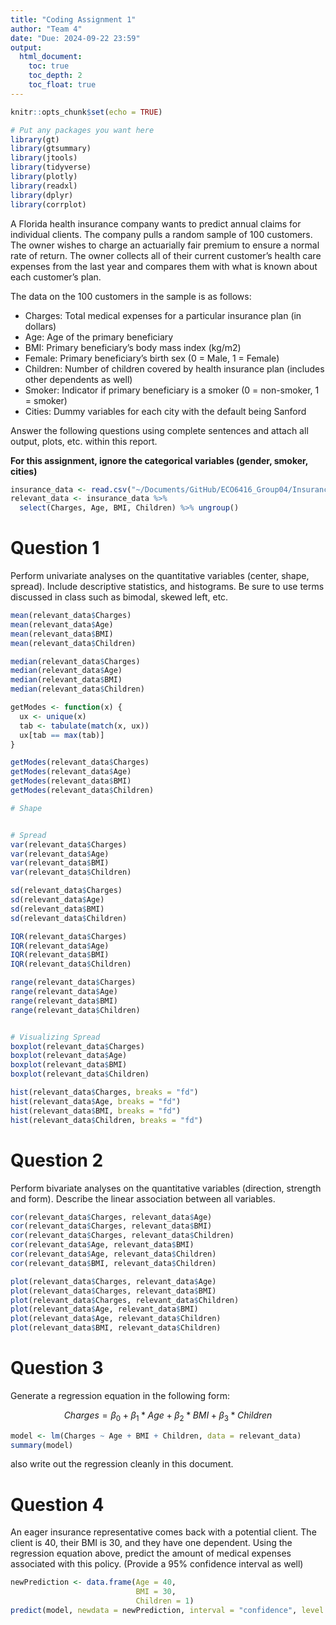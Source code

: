 ```yaml
---
title: "Coding Assignment 1"
author: "Team 4"
date: "Due: 2024-09-22 23:59"
output: 
  html_document:
    toc: true
    toc_depth: 2
    toc_float: true
---
```


```r
knitr::opts_chunk$set(echo = TRUE)
```

```r
# Put any packages you want here
library(gt)
library(gtsummary)
library(jtools)
library(tidyverse)
library(plotly)
library(readxl)
library(dplyr)
library(corrplot)
```


A Florida health insurance company wants to predict annual claims for individual clients. The company pulls a random sample of 100 customers. The owner wishes to charge an actuarially fair premium to ensure a normal rate of return. The owner collects all of their current customer’s health care expenses from the last year and compares them with what is known about each customer’s plan. 

The data on the 100 customers in the sample is as follows:

-	Charges: Total medical expenses for a particular insurance plan (in dollars)
-	Age: Age of the primary beneficiary
-	BMI: Primary beneficiary’s body mass index (kg/m2)
-	Female: Primary beneficiary’s birth sex (0 = Male, 1 = Female)
-	Children: Number of children covered by health insurance plan (includes other dependents as well)
-	Smoker: Indicator if primary beneficiary is a smoker (0 = non-smoker, 1 = smoker)
-	Cities: Dummy variables for each city with the default being Sanford

Answer the following questions using complete sentences and attach all output, plots, etc. within this report.


**For this assignment, ignore the categorical variables (gender, smoker, cities)**

```r
insurance_data <- read.csv("~/Documents/GitHub/ECO6416_Group04/Insurance_Data_Group4.csv")
relevant_data <- insurance_data %>%
  select(Charges, Age, BMI, Children) %>% ungroup()


```



# Question 1

Perform univariate analyses on the quantitative variables (center, shape, spread). Include descriptive statistics, and histograms. Be sure to use terms discussed in class such as bimodal, skewed left, etc.

```r
mean(relevant_data$Charges)
mean(relevant_data$Age)
mean(relevant_data$BMI)
mean(relevant_data$Children)

median(relevant_data$Charges)
median(relevant_data$Age)
median(relevant_data$BMI)
median(relevant_data$Children)

getModes <- function(x) {
  ux <- unique(x)
  tab <- tabulate(match(x, ux))
  ux[tab == max(tab)]
}

getModes(relevant_data$Charges)
getModes(relevant_data$Age)
getModes(relevant_data$BMI)
getModes(relevant_data$Children)

# Shape


# Spread
var(relevant_data$Charges)
var(relevant_data$Age)
var(relevant_data$BMI)
var(relevant_data$Children)

sd(relevant_data$Charges)
sd(relevant_data$Age)
sd(relevant_data$BMI)
sd(relevant_data$Children)

IQR(relevant_data$Charges)
IQR(relevant_data$Age)
IQR(relevant_data$BMI)
IQR(relevant_data$Children)

range(relevant_data$Charges)
range(relevant_data$Age)
range(relevant_data$BMI)
range(relevant_data$Children)


# Visualizing Spread
boxplot(relevant_data$Charges)
boxplot(relevant_data$Age)
boxplot(relevant_data$BMI)
boxplot(relevant_data$Children)

hist(relevant_data$Charges, breaks = "fd")
hist(relevant_data$Age, breaks = "fd")
hist(relevant_data$BMI, breaks = "fd")
hist(relevant_data$Children, breaks = "fd")

```

# Question 2

Perform bivariate analyses on the quantitative variables (direction, strength and form). Describe the linear association between all variables. 

```r
cor(relevant_data$Charges, relevant_data$Age)
cor(relevant_data$Charges, relevant_data$BMI)
cor(relevant_data$Charges, relevant_data$Children)
cor(relevant_data$Age, relevant_data$BMI)
cor(relevant_data$Age, relevant_data$Children)
cor(relevant_data$BMI, relevant_data$Children)

plot(relevant_data$Charges, relevant_data$Age)
plot(relevant_data$Charges, relevant_data$BMI)
plot(relevant_data$Charges, relevant_data$Children)
plot(relevant_data$Age, relevant_data$BMI)
plot(relevant_data$Age, relevant_data$Children)
plot(relevant_data$BMI, relevant_data$Children)
```


# Question 3

Generate a regression equation in the following form:

$$Charges = \beta_{0}+\beta_{1}*Age+\beta_{2}*BMI+\beta_{3}*Children$$

```r
model <- lm(Charges ~ Age + BMI + Children, data = relevant_data)
summary(model)
```

also write out the regression cleanly in this document.

# Question 4

An eager insurance representative comes back with a potential client. The client is 40, their BMI is 30, and they have one dependent. Using the regression equation above, predict the amount of medical expenses associated with this policy. (Provide a 95% confidence interval as well)


```r
newPrediction <- data.frame(Age = 40,
                            BMI = 30,
                            Children = 1)
predict(model, newdata = newPrediction, interval = "confidence", level = 0.95)




```
